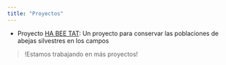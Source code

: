 ```yaml
---
title: "Proyectos"
---
```


- Proyecto [HA BEE TAT](habeetat.html): Un proyecto para conservar las poblaciones de abejas silvestres en los campos  


> !Estamos trabajando en más proyectos! 